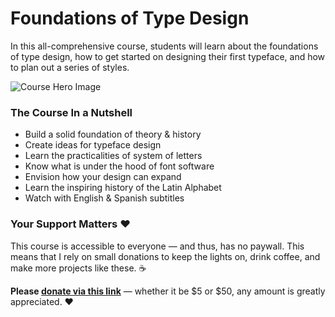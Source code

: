 # Foundations of Type Design

In this all-comprehensive course, students will learn about the foundations of type design, how to get started on designing their first typeface, and how to plan out a series of styles.

![Course Hero Image](https://raw.githubusercontent.com/lynneyun/foundations-of-type-website/master/src/docs/usage/curriculum/images/type_a-z.gif?token=AJJPOR7SAVQFRETWCLOKAO3BNH4KK)

### The Course In a Nutshell

* Build a solid foundation of theory & history
* Create ideas for typeface design
* Learn the practicalities of system of letters
* Know what is under the hood of font software
* Envision how your design can expand
* Learn the inspiring history of the Latin Alphabet
* Watch with English & Spanish subtitles


### Your Support Matters ❤️

This course is accessible to everyone — and thus, has no paywall. This means that I rely on small donations to keep the lights on, drink coffee, and make more projects like these. ☕️ 

**Please [donate via this link](https://www.paypal.com/donate?hosted_button_id=EJMNLBTAH6WUA)**  — whether it be $5 or $50, any amount is greatly appreciated. ❤️
